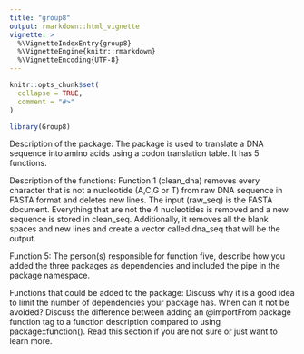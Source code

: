 ```yaml
---
title: "group8"
output: rmarkdown::html_vignette
vignette: >
  %\VignetteIndexEntry{group8}
  %\VignetteEngine{knitr::rmarkdown}
  %\VignetteEncoding{UTF-8}
---
```


```r
knitr::opts_chunk$set(
  collapse = TRUE,
  comment = "#>"
)
```

```r
library(Group8)
```

Description of the package:
The package is used to translate a DNA sequence into amino acids using a codon translation table. It has 5 functions.

Description of the functions:
Function 1 (clean_dna) removes every character that is not a nucleotide (A,C,G or T) from raw DNA sequence in FASTA format and deletes new lines. The input (raw_seq) is the FASTA document. Everything that are not the 4 nucleotides is removed and a new sequence is stored in clean_seq. Additionally, it removes all the blank spaces and new lines and create a vector called dna_seq that will be the output.

Function 5: The person(s) responsible for function five, describe how you added the three packages as dependencies and included the pipe in the package namespace.


Functions that could be added to the package: 
Discuss why it is a good idea to limit the number of dependencies your package has. When can it not be avoided?
Discuss the difference between adding an @importFrom package function tag to a function description compared to using package::function(). Read this section if you are not sure or just want to learn more.
